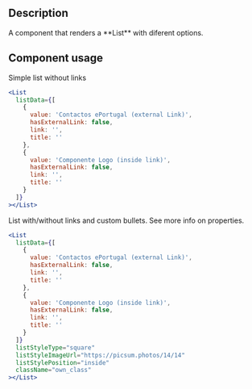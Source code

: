 
<Meta title="Components/List/List Docs" />

<h2> Description </h2>
<p>A component that renders a **List** with diferent options.</p>

<h2>Component usage </h2>
<p>Simple list without links </p>

```jsx
<List
  listData={[
    {
      value: 'Contactos ePortugal (external Link)',
      hasExternalLink: false,
      link: '',
      title: ''
    },
    {
      value: 'Componente Logo (inside link)',
      hasExternalLink: false,
      link: '',
      title: ''
    }
  ]}
></List>
```

<p>List with/without links and custom bullets. See more info on properties. </p>

```jsx
<List
  listData={[
    {
      value: 'Contactos ePortugal (external Link)',
      hasExternalLink: false,
      link: '',
      title: ''
    },
    {
      value: 'Componente Logo (inside link)',
      hasExternalLink: false,
      link: '',
      title: ''
    }
  ]}
  listStyleType="square"
  listStyleImageUrl="https://picsum.photos/14/14"
  listStylePosition="inside"
  className="own_class"
></List>
```

